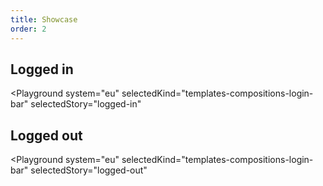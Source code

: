 ```yaml
---
title: Showcase
order: 2
---
```



## Logged in

<Playground
  system="eu"
  selectedKind="templates-compositions-login-bar"
  selectedStory="logged-in"
>
  <LoggedIn firstname="John" lastname="Doe" />
</Playground>

## Logged out

<Playground
  system="eu"
  selectedKind="templates-compositions-login-bar"
  selectedStory="logged-out"
>
  <LoggedOut />
</Playground>
